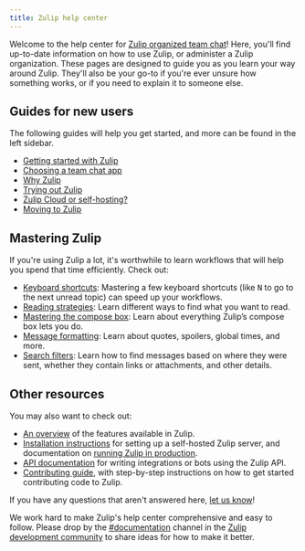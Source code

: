 ```yaml
---
title: Zulip help center
---
```


Welcome to the help center for [Zulip organized team chat](https://zulip.com)!
Here, you'll find up-to-date information on how to use Zulip, or administer a
Zulip organization. These pages are designed to guide you as you learn your way
around Zulip. They'll also be your go-to if you're ever unsure how something
works, or if you need to explain it to someone else.

## Guides for new users

The following guides will help you get started, and more can be found in the
left sidebar.

* [Getting started with Zulip](/help/getting-started-with-zulip)
* [Choosing a team chat app](https://blog.zulip.com/2024/11/04/choosing-a-team-chat-app/)
* [Why Zulip](https://zulip.com/why-zulip/)
* [Trying out Zulip](/help/trying-out-zulip)
* [Zulip Cloud or self-hosting?](/help/zulip-cloud-or-self-hosting)
* [Moving to Zulip](/help/moving-to-zulip)

## Mastering Zulip

If you're using Zulip a lot, it's worthwhile to learn workflows that will help you
spend that time efficiently. Check out:

* [Keyboard shortcuts](/help/keyboard-shortcuts): Mastering a few keyboard
  shortcuts (like <kbd>N</kbd> to go to the next unread topic) can speed up your
  workflows.
* [Reading strategies](/help/reading-strategies): Learn different ways to
  find what you want to read.
* [Mastering the compose box](/help/mastering-the-compose-box): Learn about
  everything Zulip’s compose box lets you do.
* [Message formatting](/help/format-your-message-using-markdown): Learn about
  quotes, spoilers, global times, and more.
* [Search filters](/help/search-for-messages/#search-filters): Learn how to find
  messages based on where they were sent, whether they contain links or
  attachments, and other details.

## Other resources

You may also want to check out:

* [An overview](https://zulip.com/features/) of the features available in Zulip.
* [Installation
  instructions](https://zulip.readthedocs.io/en/stable/production/install.html)
  for setting up a self-hosted Zulip server, and documentation on [running Zulip
  in production](https://zulip.readthedocs.io/en/stable/production/index.html).
* [API documentation](https://zulip.com/api/) for writing integrations or bots
  using the Zulip API.
* [Contributing
  guide](https://zulip.readthedocs.io/en/stable/contributing/contributing.html),
  with step-by-step instructions on how to get started contributing code to
  Zulip.

If you have any questions that aren't answered here, [let us
know](/help/contact-support)!

We work hard to make Zulip's help center comprehensive and easy to follow.
Please drop by the
[#documentation](https://chat.zulip.org/#narrow/channel/19-documentation)
channel in the [Zulip development
community](https://zulip.com/development-community/) to share ideas for how to
make it better.
